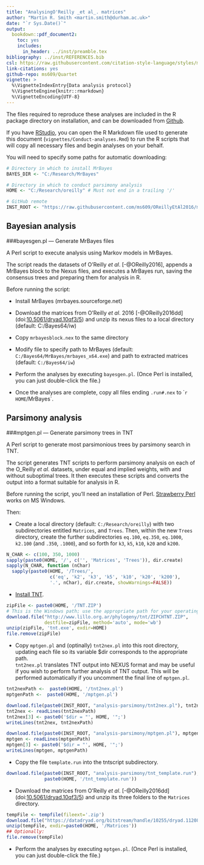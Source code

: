 ```yaml
---
title: "AnalysingO'Reilly _et al_. matrices"
author: "Martin R. Smith <martin.smith@durham.ac.uk>"
date: "`r Sys.Date()`"
output: 
  bookdown::pdf_document2:
    toc: yes
    includes:
      in_header: ../inst/preamble.tex
bibliography: ../inst/REFERENCES.bib
csl: https://raw.githubusercontent.com/citation-style-language/styles/master/dependent/biology-letters.csl
link-citations: yes
github-repo: ms609/Quartet
vignette: >
  %\VignetteIndexEntry{Data analysis protocol}
  %\VignetteEngine{knitr::rmarkdown}
  %\VignetteEncoding{UTF-8}
---
```


The files required to reproduce these analyses are included in the R
package directory on installation, and can be downloaded from [Github](https://github.com/ms609/OReillyEtAl2016/tree/master/inst).

If you have [RStudio](https://www.rstudio.com/), you can open the R Markdown
file used to generate this document (`vignettes/Conduct-analyses.Rmd`) to run the
R scripts that will copy all necessary files and begin analyses on your 
behalf.

You will need to specify some paths for automatic downloading:
```R
# Directory in which to install MrBayes
BAYES_DIR <- "C:/Research/MrBayes"

# Directory in which to conduct parsimony analysis
HOME <- "C:/Research/oreilly" # Must not end in a trailing '/'

# GitHub remote
INST_ROOT <- "https://raw.githubusercontent.com/ms609/OReillyEtAl2016/master/inst/"
```


## Bayesian analysis

###bayesgen.pl — Generate MrBayes files

A Perl script to execute analysis using Markov models in MrBayes.

The script reads the datasets of O'Reilly _et al_. [-@OReilly2016], appends a MrBayes block to the Nexus files, and executes a MrBayes run, saving the consensus trees and preparing them for analysis in R.

Before running the script:

*	Install MrBayes (mrbayes.sourceforge.net)

*	Download the matrices from O'Reilly _et al_. 2016 [-@OReilly2016dd] 
(doi:[10.5061/dryad.10qf3/5](https://dx.doi.org/10.5061/dryad.10qf3)) and unzip 
its nexus files to a local directory (default: C:/Bayes64/iw) 

*	Copy `mrbayesblock.nex` to the same directory

*	Modify file to specify path to MrBayes (default: `C:/Bayes64/MrBayes/mrbayes_x64.exe`) and path to extracted matrices (default: `C:/Bayes64/iw`)

* Perform the analyses by executing `bayesgen.pl`. (Once Perl is installed,
you can just double-click the file.)

* Once the analyses are complete, copy all files ending `.run#.nex` to 
  ``r HOME`/MrBayes`.

## Parsimony analysis

###mptgen.pl — Generate parsimony trees in TNT

A Perl script to generate most parsimonious trees by parsimony search in TNT.

The script generates TNT scripts to perform parsimony analysis on each of the O_Reilly _et al_. datasets, under equal and implied weights, with and without suboptimal trees.
It then executes these scripts and converts the output into a format suitable for analysis in R.

Before running the script, you'll need an installation of Perl.  [Strawberry Perl](http://strawberryperl.com/) works on MS Windows.

Then:

*	Create a local directory (default: `C:/Research/oreilly`) with two subdirectories entitled `Matrices`, and `Trees`.  Then, within the new `Trees` directory, 
create the further subdirectories `eq.100`, `eq.350`, `eq.1000`, 
`k2.100` (and `.350`, `.1000`), and so forth for `k3`, `k5`, `k10`, `k20`
and `k200`.

```r
N_CHAR <- c(100, 350, 1000)
sapply(paste0(HOME, '/', c('', 'Matrices', 'Trees')), dir.create)
sapply(N_CHAR, function (nChar) 
  sapply(paste0(HOME, '/Trees/', 
                c('eq', 'k2', 'k3', 'k5', 'k10', 'k20', 'k200'),
                '.', nChar), dir.create, showWarnings=FALSE))
```

*	[Install TNT](http://www.lillo.org.ar/phylogeny/tnt/).

```r
zipFile <- paste0(HOME, '/TNT.ZIP')
# This is the Windows path; use the appropriate path for your operating system
download.file("http://www.lillo.org.ar/phylogeny/tnt/ZIPCHTNT.ZIP", 
              destfile=zipFile, method='auto', mode='wb')
unzip(zipFile, 'tnt.exe', exdir=HOME)
file.remove(zipFile)
```

*	Copy `mptgen.pl` and (optinally) `tnt2nex.pl` into this root directory, updating each file so its variable $dir corresponds to the appropriate path.  
`tnt2nex.pl` translates TNT output into NEXUS format and may be useful if you 
wish to perform further analysis of TNT output.  This will be performed
automatically if you uncomment the final line of `mptgen.pl`.

```r
tnt2nexPath <-  paste0(HOME, '/tnt2nex.pl')
mptgenPath <-  paste0(HOME, '/mptgen.pl')

download.file(paste0(INST_ROOT, "analysis-parsimony/tnt2nex.pl"), tnt2nexPath)
tnt2nex <- readLines(tnt2nexPath)
tnt2nex[3] <- paste0('$dir = "', HOME, '";')
writeLines(tnt2nex, tnt2nexPath)

download.file(paste0(INST_ROOT, "analysis-parsimony/mptgen.pl"), mptgenPath)
mptgen <- readLines(mptgenPath)
mptgen[3] <- paste0('$dir = "', HOME, '";')
writeLines(mptgen, mptgenPath)
```

*	Copy the file `template.run` into the tntscript subdirectory.

```r
download.file(paste0(INST_ROOT, "analysis-parsimony/tnt_template.run"), 
              paste0(HOME, '/tnt_template.run'))
```

*	Download the matrices from O'Reilly _et al_. [-@OReilly2016dd]  (doi:[10.5061/dryad.10qf3/5](https://dx.doi.org/10.5061/dryad.10qf3)) and unzip
its three folders to the `Matrices` directory.

```r
tempFile <- tempfile(fileext='.zip')
download.file("https://datadryad.org/bitstream/handle/10255/dryad.112089/oreilly2016matrices.zip", tempFile)
unzip(tempFile, exdir=paste0(HOME, '/Matrices'))
## Optionally: 
file.remove(tempFile)
```

* Perform the analyses by executing `mptgen.pl`. (Once Perl is installed,
you can just double-click the file.)
